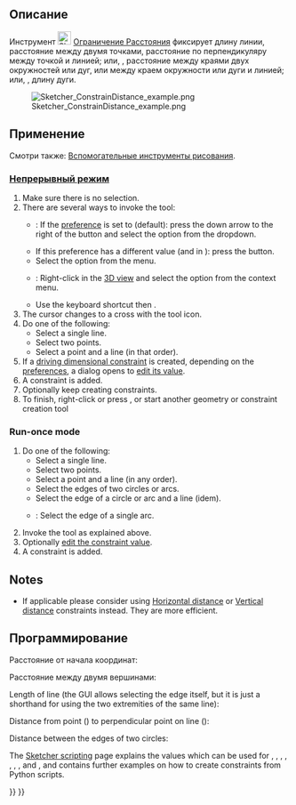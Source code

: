 <languages/>

{{Docnav/ru
|[[Sketcher_ConstrainDistanceY/ru|Ограничение расстояния по вертикали]]
|[[Sketcher_ConstrainRadiam/ru|Ограничение радиуса/диаметра автоматически]]
|[[Sketcher_Workbench/ru|Скетчер]]
|IconL=Sketcher_ConstrainDistanceY.svg
|IconR=Sketcher_ConstrainRadiam.svg
|IconC=Workbench_Sketcher.svg
}}

{{GuiCommand/ru
|Name=Sketcher ConstrainDistance
|Name/ru=Скетчер Ограничение Расстояния
|MenuLocation=Sketch → Sketcher constraints → Constrain distance
|Workbenches=[[Sketcher_Workbench/ru|Скетчер]]
|Shortcut={{KEY|K}} {{KEY|D}}
|SeeAlso=[[Sketcher_ConstrainDistanceX/ru|Скетчер Ограничение расстояния по горизонтали]], [[Sketcher_ConstrainDistanceY/ru|Скетчер Ограничение расстояния по вертикали]]
}}

<span id="Description"></span>
== Описание ==

Инструмент [[Image:Sketcher_ConstrainDistance.svg|24px]] [[Sketcher_ConstrainDistance/ru|Ограничение Расстояния]] фиксирует длину линии, расстояние между двумя точками, расстояние по перпендикуляру между точкой и линией; или, {{Version/ru|0.21}}, расстояние между краями двух окружностей или дуг, или между краем окружности или дуги и линией; или, {{Version/ru|1.0}}, длину дуги.

[[Image:Sketcher_ConstrainDistance_example.png]]

<span id="Usage"></span>
== Применение ==

Смотри также: [[Sketcher_Workbench/ru#Drawing_aids|Вспомогательные инструменты рисования]].

<span id="Continue_mode"></span>
=== [[Sketcher_Workbench/ru#Continue_modes|Непрерывный режим]] ===

# Make sure there is no selection.
# There are several ways to invoke the tool:
#* {{Version|1.0}}: If the {{MenuCommand|Dimensioning constraints}} [[Sketcher_Preferences#General|preference]] is set to {{Value|Single tool}} (default): press the down arrow to the right of the {{Button|[[Image:Sketcher_Dimension.svg||x16px]][[Image:Toolbar_flyout_arrow.svg|x16px]]}} button and select the {{MenuCommand|[[Image:Sketcher_ConstrainDistance.svg|16px]] Constrain distance}} option from the dropdown.
#* If this preference has a different value (and in {{VersionMinus|0.21}}): press the {{Button|[[Image:Sketcher_ConstrainDistance.svg|16px]] [[Sketcher_ConstrainDistance|Constrain distance]]}} button.
#* Select the {{MenuCommand|Sketch → Sketcher constraints → [[File:Sketcher_ConstrainDistance.svg|16px]] Constrain distance}} option from the menu.
#* {{Version|1.0}}: Right-click in the [[3D_view|3D view]] and select the {{MenuCommand|Dimension → [[Image:Sketcher_ConstrainDistance.svg|16px]] Constrain distance}} option from the context menu.
#* Use the keyboard shortcut {{KEY|K}} then {{KEY|D}}.
# The cursor changes to a cross with the tool icon.
# Do one of the following:
#* Select a single line.
#* Select two points.
#* Select a point and a line (in that order).
# If a [[Sketcher_ToggleDrivingConstraint|driving dimensional constraint]] is created, depending on the [[Sketcher_Preferences#Display|preferences]], a dialog opens to [[Sketcher_Workbench#Edit_constraints|edit its value]].
# A constraint is added.
# Optionally keep creating constraints.
# To finish, right-click or press {{KEY|Esc}}, or start another geometry or constraint creation tool

===Run-once mode===

# Do one of the following:
#* Select a single line.
#* Select two points.
#* Select a point and a line (in any order).
#* Select the edges of two circles or arcs.
#* Select the edge of a circle or arc and a line (idem).
#* {{Version|1.0}}: Select the edge of a single arc.
# Invoke the tool as explained above.
# Optionally [[Sketcher_Workbench#Edit_constraints|edit the constraint value]].
# A constraint is added.

==Notes==

* If applicable please consider using [[Sketcher_ConstrainDistanceX|Horizontal distance]] or [[Sketcher_ConstrainDistanceY|Vertical distance]] constraints instead. They are more efficient.

<span id="Scripting"></span>
== Программирование ==

Расстояние от начала координат:

{{Code|code=Sketch.addConstraint(Sketcher.Constraint('Distance', Edge, PointOfEdge, -1, 1, App.Units.Quantity('123.0 mm')))}}

Расстояние между двумя вершинами:

{{Code|code=Sketch.addConstraint(Sketcher.Constraint('Distance', Edge1, PointOfEdge1, Edge2, PointOfEdge2, App.Units.Quantity('123.0 mm')))}}

Length of line (the GUI allows selecting the edge itself, but it is just a shorthand for using the two extremities of the same line):

{{Code|code=Sketch.addConstraint(Sketcher.Constraint('Distance', Line, 1, Line, 2, App.Units.Quantity('123.0 mm')))}}

Distance from point ({{incode|Edge, PointOfEdge}}) to perpendicular point on line ({{incode|Line}}):

{{Code|code=Sketch.addConstraint(Sketcher.Constraint('Distance', Edge, PointOfEdge, Line, 0, App.Units.Quantity('123.0 mm')))}}

Distance between the edges of two circles:

{{Code|code=Sketch.addConstraint(Sketcher.Constraint('Distance', Circle1, 0, Circle2, 0, App.Units.Quantity('123.0 mm')))}}

The [[Sketcher_scripting|Sketcher scripting]] page explains the values which can be used for {{incode|Edge}}, {{incode|Edge1}}, {{incode|Edge2}}, {{incode|PointOfEdge}}, {{incode|PointOfEdge1}}, {{incode|PointOfEdge2}}, {{incode|Line}}, {{incode|Circle1}} and {{incode|Circle2}}, and contains further examples on how to create constraints from Python scripts.


{{Docnav/ru
|[[Sketcher_ConstrainDistanceY/ru|Ограничение расстояния по вертикали]]
|[[Sketcher_ConstrainRadiam/ru|Ограничение радиуса/диаметра автоматически]]
|[[Sketcher_Workbench/ru|Скетчер]]
|IconL=Sketcher_ConstrainDistanceY.svg
|IconR=Sketcher_ConstrainRadiam.svg
|IconC=Workbench_Sketcher.svg
}}

{{Sketcher_Tools_navi{{#translation:}}}}
{{Userdocnavi{{#translation:}}}}
